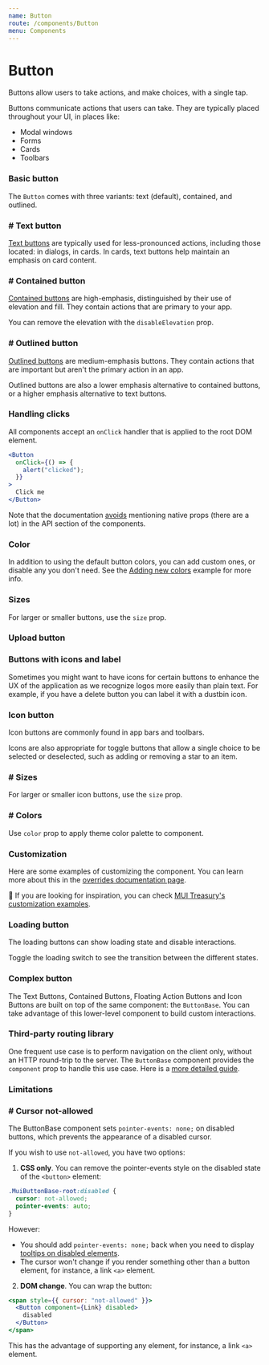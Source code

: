 ```yaml
---
name: Button
route: /components/Button
menu: Components
---
```


# Button

<p class="description">
  Buttons allow users to take actions, and make choices, with a single tap.
</p>

Buttons communicate actions that users can take. They are typically placed throughout your UI, in places like:

- Modal windows
- Forms
- Cards
- Toolbars

### Basic button

The `Button` comes with three variants: text (default), contained, and outlined.

### # Text button

[Text buttons](https://material.io/components/buttons#text-button)
are typically used for less-pronounced actions, including those located: in dialogs, in cards.
In cards, text buttons help maintain an emphasis on card content.

### # Contained button

[Contained buttons](https://material.io/components/buttons#contained-button)
are high-emphasis, distinguished by their use of elevation and fill.
They contain actions that are primary to your app.

You can remove the elevation with the `disableElevation` prop.

### # Outlined button

[Outlined buttons](https://material.io/components/buttons#outlined-button) are medium-emphasis buttons.
They contain actions that are important but aren't the primary action in an app.

Outlined buttons are also a lower emphasis alternative to contained buttons,
or a higher emphasis alternative to text buttons.

### Handling clicks

All components accept an `onClick` handler that is applied to the root DOM element.

```jsx
<Button
  onClick={() => {
    alert("clicked");
  }}
>
  Click me
</Button>
```

Note that the documentation [avoids](/guides/api/#native-properties) mentioning native props (there are a lot) in the API section of the components.

### Color

In addition to using the default button colors, you can add custom ones, or disable any you don't need. See the [Adding new colors](/customization/palette/#adding-new-colors) example for more info.

### Sizes

For larger or smaller buttons, use the `size` prop.

### Upload button

### Buttons with icons and label

Sometimes you might want to have icons for certain buttons to enhance the UX of the application as we recognize logos more easily than plain text. For example, if you have a delete button you can label it with a dustbin icon.

### Icon button

Icon buttons are commonly found in app bars and toolbars.

Icons are also appropriate for toggle buttons that allow a single choice to be selected or
deselected, such as adding or removing a star to an item.

### # Sizes

For larger or smaller icon buttons, use the `size` prop.

### # Colors

Use `color` prop to apply theme color palette to component.

### Customization

Here are some examples of customizing the component.
You can learn more about this in the [overrides documentation page](/customization/how-to-customize/).

🎨 If you are looking for inspiration, you can check [MUI Treasury's customization examples](https://mui-treasury.com/styles/button/).

### Loading button

The loading buttons can show loading state and disable interactions.

Toggle the loading switch to see the transition between the different states.

### Complex button

The Text Buttons, Contained Buttons, Floating Action Buttons and Icon Buttons are built on top of the same component: the `ButtonBase`.
You can take advantage of this lower-level component to build custom interactions.

### Third-party routing library

One frequent use case is to perform navigation on the client only, without an HTTP round-trip to the server.
The `ButtonBase` component provides the `component` prop to handle this use case.
Here is a [more detailed guide](/guides/routing/#button).

### Limitations

### # Cursor not-allowed

The ButtonBase component sets `pointer-events: none;` on disabled buttons, which prevents the appearance of a disabled cursor.

If you wish to use `not-allowed`, you have two options:

1. **CSS only**. You can remove the pointer-events style on the disabled state of the `<button>` element:

```css
.MuiButtonBase-root:disabled {
  cursor: not-allowed;
  pointer-events: auto;
}
```

However:

- You should add `pointer-events: none;` back when you need to display [tooltips on disabled elements](/components/tooltips/#disabled-elements).
- The cursor won't change if you render something other than a button element, for instance, a link `<a>` element.

2. **DOM change**. You can wrap the button:

```jsx
<span style={{ cursor: "not-allowed" }}>
  <Button component={Link} disabled>
    disabled
  </Button>
</span>
```

This has the advantage of supporting any element, for instance, a link `<a>` element.
